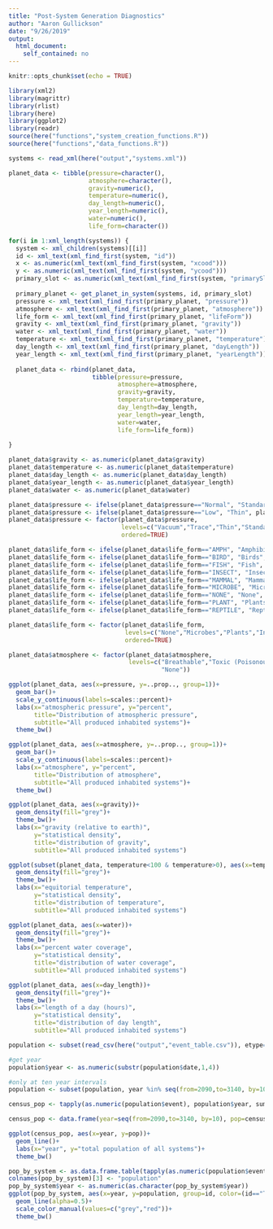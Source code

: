 ```yaml
---
title: "Post-System Generation Diagnostics"
author: "Aaron Gullickson"
date: "9/26/2019"
output: 
  html_document: 
    self_contained: no
---
```


```r
knitr::opts_chunk$set(echo = TRUE)
```

```r
library(xml2)
library(magrittr)
library(rlist)
library(here)
library(ggplot2)
library(readr)
source(here("functions","system_creation_functions.R"))
source(here("functions","data_functions.R"))

systems <- read_xml(here("output","systems.xml"))

planet_data <- tibble(pressure=character(),
                      atmosphere=character(),
                      gravity=numeric(),
                      temperature=numeric(),
                      day_length=numeric(),
                      year_length=numeric(),
                      water=numeric(),
                      life_form=character())

for(i in 1:xml_length(systems)) {
  system <- xml_children(systems)[[i]]
  id <- xml_text(xml_find_first(system, "id"))
  x <- as.numeric(xml_text(xml_find_first(system, "xcood")))
  y <- as.numeric(xml_text(xml_find_first(system, "ycood")))
  primary_slot <- as.numeric(xml_text(xml_find_first(system, "primarySlot")))
  
  primary_planet <- get_planet_in_system(systems, id, primary_slot)
  pressure <- xml_text(xml_find_first(primary_planet, "pressure"))
  atmosphere <- xml_text(xml_find_first(primary_planet, "atmosphere"))
  life_form <- xml_text(xml_find_first(primary_planet, "lifeForm"))
  gravity <- xml_text(xml_find_first(primary_planet, "gravity"))
  water <- xml_text(xml_find_first(primary_planet, "water"))
  temperature <- xml_text(xml_find_first(primary_planet, "temperature"))
  day_length <- xml_text(xml_find_first(primary_planet, "dayLength"))
  year_length <- xml_text(xml_find_first(primary_planet, "yearLength"))
  
  planet_data <- rbind(planet_data,
                       tibble(pressure=pressure, 
                              atmosphere=atmosphere,
                              gravity=gravity,
                              temperature=temperature,
                              day_length=day_length,
                              year_length=year_length,
                              water=water,
                              life_form=life_form))
  
}

planet_data$gravity <- as.numeric(planet_data$gravity)
planet_data$temperature <- as.numeric(planet_data$temperature)
planet_data$day_length <- as.numeric(planet_data$day_length)
planet_data$year_length <- as.numeric(planet_data$year_length)
planet_data$water <- as.numeric(planet_data$water)

planet_data$pressure <- ifelse(planet_data$pressure=="Normal", "Standard", planet_data$pressure)
planet_data$pressure <- ifelse(planet_data$pressure=="Low", "Thin", planet_data$pressure)
planet_data$pressure <- factor(planet_data$pressure, 
                               levels=c("Vacuum","Trace","Thin","Standard","High","Very High"),
                               ordered=TRUE)

planet_data$life_form <- ifelse(planet_data$life_form=="AMPH", "Amphibians", planet_data$life_form)
planet_data$life_form <- ifelse(planet_data$life_form=="BIRD", "Birds", planet_data$life_form)
planet_data$life_form <- ifelse(planet_data$life_form=="FISH", "Fish", planet_data$life_form)
planet_data$life_form <- ifelse(planet_data$life_form=="INSECT", "Insects", planet_data$life_form)
planet_data$life_form <- ifelse(planet_data$life_form=="MAMMAL", "Mammals", planet_data$life_form)
planet_data$life_form <- ifelse(planet_data$life_form=="MICROBE", "Microbes", planet_data$life_form)
planet_data$life_form <- ifelse(planet_data$life_form=="NONE", "None", planet_data$life_form)
planet_data$life_form <- ifelse(planet_data$life_form=="PLANT", "Plants", planet_data$life_form)
planet_data$life_form <- ifelse(planet_data$life_form=="REPTILE", "Reptiles", planet_data$life_form)

planet_data$life_form <- factor(planet_data$life_form,
                                levels=c("None","Microbes","Plants","Insects","Fish","Amphibians","Reptiles","Birds","Mammals"),
                                ordered=TRUE)

planet_data$atmosphere <- factor(planet_data$atmosphere,
                                 levels=c("Breathable","Toxic (Poisonous)", "Toxic (Caustic)", "Tainted (Poisonous)", "Tainted (Caustic)",
                                          "None"))

```

```r
ggplot(planet_data, aes(x=pressure, y=..prop.., group=1))+
  geom_bar()+
  scale_y_continuous(labels=scales::percent)+
  labs(x="atmospheric pressure", y="percent",
       title="Distribution of atmospheric pressure",
       subtitle="All produced inhabited systems")+
  theme_bw()
```

```r
ggplot(planet_data, aes(x=atmosphere, y=..prop.., group=1))+
  geom_bar()+
  scale_y_continuous(labels=scales::percent)+
  labs(x="atmosphere", y="percent",
       title="Distribution of atmosphere",
       subtitle="All produced inhabited systems")+
  theme_bw()
```

```r
ggplot(planet_data, aes(x=gravity))+
  geom_density(fill="grey")+
  theme_bw()+
  labs(x="gravity (relative to earth)",
       y="statistical density",
       title="distribution of gravity",
       subtitle="All produced inhabited systems")
```

```r
ggplot(subset(planet_data, temperature<100 & temperature>0), aes(x=temperature))+
  geom_density(fill="grey")+
  theme_bw()+
  labs(x="equitorial temperature",
       y="statistical density",
       title="distribution of temperature",
       subtitle="All produced inhabited systems")
```

```r
ggplot(planet_data, aes(x=water))+
  geom_density(fill="grey")+
  theme_bw()+
  labs(x="percent water coverage",
       y="statistical density",
       title="distribution of water coverage",
       subtitle="All produced inhabited systems")
```

```r
ggplot(planet_data, aes(x=day_length))+
  geom_density(fill="grey")+
  theme_bw()+
  labs(x="length of a day (hours)",
       y="statistical density",
       title="distribution of day length",
       subtitle="All produced inhabited systems")
```

```r
population <- subset(read_csv(here("output","event_table.csv")), etype=="population")

#get year
population$year <- as.numeric(substr(population$date,1,4))

#only at ten year intervals
population <- subset(population, year %in% seq(from=2090,to=3140, by=10))

census_pop <- tapply(as.numeric(population$event), population$year, sum)

census_pop <- data.frame(year=seq(from=2090,to=3140, by=10), pop=census_pop)
```

```r
ggplot(census_pop, aes(x=year, y=pop))+
  geom_line()+
  labs(x="year", y="total population of all systems")+
  theme_bw()
```

```r
pop_by_system <- as.data.frame.table(tapply(as.numeric(population$event), population[,c("id","year")], sum))
colnames(pop_by_system)[3] <- "population"
pop_by_system$year <- as.numeric(as.character(pop_by_system$year))
ggplot(pop_by_system, aes(x=year, y=population, group=id, color=(id=="Terra")))+
  geom_line(alpha=0.5)+
  scale_color_manual(values=c("grey","red"))+
  theme_bw()
```